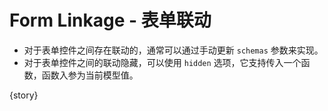 
<Meta
  title="FluentForm/Advanced"
  component={meta.component}
  decorators={meta.decorators}
  argTypes={meta.argTypes}
  parameters={meta.parameters} />

# Form Linkage - 表单联动

- 对于表单控件之间存在联动的，通常可以通过手动更新 `schemas` 参数来实现。
- 对于表单控件之间的联动隐藏，可以使用 `hidden` 选项，它支持传入一个函数，函数入参为当前模型值。

<Canvas withToolbar mdxSource={source}>
  <Story name="Form Linkage">{story}</Story>
</Canvas>
